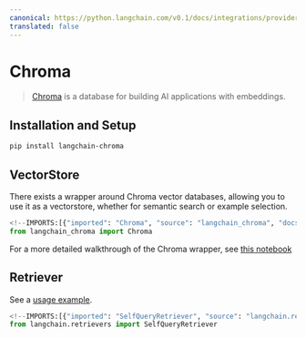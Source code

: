 ```yaml
---
canonical: https://python.langchain.com/v0.1/docs/integrations/providers/chroma
translated: false
---
```


# Chroma

>[Chroma](https://docs.trychroma.com/getting-started) is a database for building AI applications with embeddings.

## Installation and Setup

```bash
pip install langchain-chroma
```

## VectorStore

There exists a wrapper around Chroma vector databases, allowing you to use it as a vectorstore,
whether for semantic search or example selection.

```python
<!--IMPORTS:[{"imported": "Chroma", "source": "langchain_chroma", "docs": "https://api.python.langchain.com/en/latest/vectorstores/langchain_chroma.vectorstores.Chroma.html", "title": "Chroma"}]-->
from langchain_chroma import Chroma
```

For a more detailed walkthrough of the Chroma wrapper, see [this notebook](/docs/integrations/vectorstores/chroma)

## Retriever

See a [usage example](/docs/integrations/retrievers/self_query/chroma_self_query).

```python
<!--IMPORTS:[{"imported": "SelfQueryRetriever", "source": "langchain.retrievers", "docs": "https://api.python.langchain.com/en/latest/retrievers/langchain.retrievers.self_query.base.SelfQueryRetriever.html", "title": "Chroma"}]-->
from langchain.retrievers import SelfQueryRetriever
```